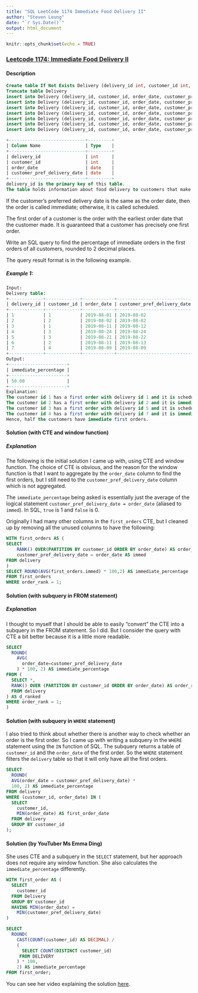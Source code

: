 ```yaml
---
title: "SQL LeetCode 1174 Immediate Food Delivery II"
author: "Steven Leung"
date: "`r Sys.Date()`"
output: html_document
---
```


```r
knitr::opts_chunk$set(echo = TRUE)
```

### [Leetcode 1174: Immediate Food Delivery II](https://leetcode.com/problems/immediate-food-delivery-ii/)
#### Description

```sql
Create table If Not Exists Delivery (delivery_id int, customer_id int, order_date date, customer_pref_delivery_date date)
Truncate table Delivery
insert into Delivery (delivery_id, customer_id, order_date, customer_pref_delivery_date) values ('1', '1', '2019-08-01', '2019-08-02')
insert into Delivery (delivery_id, customer_id, order_date, customer_pref_delivery_date) values ('2', '2', '2019-08-02', '2019-08-02')
insert into Delivery (delivery_id, customer_id, order_date, customer_pref_delivery_date) values ('3', '1', '2019-08-11', '2019-08-12')
insert into Delivery (delivery_id, customer_id, order_date, customer_pref_delivery_date) values ('4', '3', '2019-08-24', '2019-08-24')
insert into Delivery (delivery_id, customer_id, order_date, customer_pref_delivery_date) values ('5', '3', '2019-08-21', '2019-08-22')
insert into Delivery (delivery_id, customer_id, order_date, customer_pref_delivery_date) values ('6', '2', '2019-08-11', '2019-08-13')
insert into Delivery (delivery_id, customer_id, order_date, customer_pref_delivery_date) values ('7', '4', '2019-08-09', '2019-08-09')
```

```sql
+-----------------------------+---------+
| Column Name                 | Type    |
+-----------------------------+---------+
| delivery_id                 | int     |
| customer_id                 | int     |
| order_date                  | date    |
| customer_pref_delivery_date | date    |
+-----------------------------+---------+
delivery_id is the primary key of this table.
The table holds information about food delivery to customers that make orders at some date and specify a preferred delivery date (on the same order date or after it).
```

If the customer's preferred delivery date is the same as the order date, then the order is called immediate; otherwise, it is called scheduled.

The first order of a customer is the order with the earliest order date that the customer made. It is guaranteed that a customer has precisely one first order.

Write an SQL query to find the percentage of immediate orders in the first orders of all customers, rounded to 2 decimal places.

The query result format is in the following example.

##### Example 1:

```sql
Input: 
Delivery table:
+-------------+-------------+------------+-----------------------------+
| delivery_id | customer_id | order_date | customer_pref_delivery_date |
+-------------+-------------+------------+-----------------------------+
| 1           | 1           | 2019-08-01 | 2019-08-02                  |
| 2           | 2           | 2019-08-02 | 2019-08-02                  |
| 3           | 1           | 2019-08-11 | 2019-08-12                  |
| 4           | 3           | 2019-08-24 | 2019-08-24                  |
| 5           | 3           | 2019-08-21 | 2019-08-22                  |
| 6           | 2           | 2019-08-11 | 2019-08-13                  |
| 7           | 4           | 2019-08-09 | 2019-08-09                  |
+-------------+-------------+------------+-----------------------------+
Output: 
+----------------------+
| immediate_percentage |
+----------------------+
| 50.00                |
+----------------------+
Explanation: 
The customer id 1 has a first order with delivery id 1 and it is scheduled.
The customer id 2 has a first order with delivery id 2 and it is immediate.
The customer id 3 has a first order with delivery id 5 and it is scheduled.
The customer id 4 has a first order with delivery id 7 and it is immediate.
Hence, half the customers have immediate first orders.
```

#### Solution (with CTE and window function)

##### Explanation

The following is the initial solution I came up with, using CTE and window function.  The choice of CTE is obvious, and the reason for the window function is that I want to aggregate by the `order_date` column to find the first orders, but I still need to the `customer_pref_delivery_date` column which is not aggregated.

The `immediate_percentage` being asked is essentially just the average of the logical statement `customer_pref_delivery_date = order_date` (aliased to `immed`).  In SQL, `true` is 1 and `false` is 0.

Originally I had many other columns in the `first_orders` CTE, but I cleaned up by removing all the unused columns to have the following:

```sql
WITH first_orders AS (
SELECT 
    RANK() OVER(PARTITION BY customer_id ORDER BY order_date) AS order_rank,
    customer_pref_delivery_date = order_date AS immed
FROM delivery
)
SELECT ROUND(AVG(first_orders.immed) * 100,2) AS immediate_percentage
FROM first_orders
WHERE order_rank = 1;
```

#### Solution (with subquery in FROM statement)

##### Explanation

I thought to myself that I should be able to easily "convert" the CTE into a subquery in the FROM statement.  So I did.  But I consider the query with CTE a bit better because it is a little more readable.

```sql
SELECT
  ROUND(
    AVG(
      order_date=customer_pref_delivery_date
    ) * 100, 2) AS immediate_percentage
FROM (
  SELECT *,
  RANK() OVER (PARTITION BY customer_id ORDER BY order_date) AS order_rank
  FROM delivery
) AS d_ranked
WHERE order_rank = 1;
)
```

#### Solution (with subquery in `WHERE` statement)

I also tried to think about whether there is another way to check whether an order is the first order.  So I came up with writing a subquery in the `WHERE` statement using the `IN` function of SQL.  The subquery returns a table of `customer_id` and the `order_date` of the first order.  So the `WHERE` statement filters the `delivery` table so that it will only have all the first orders.

```sql
SELECT 
  ROUND(
  AVG(order_date = customer_pref_delivery_date) *
  100, 2) AS immediate_percentage
FROM delivery
WHERE (customer_id, order_date) IN (
  SELECT 
    customer_id,
    MIN(order_date) AS first_order_date
  FROM delivery
  GROUP BY customer_id
);
```

#### Solution (by YouTuber Ms Emma Ding)

She uses CTE and a subquery in the `SELECT` statement, but her approach does not require any window function.  She also calculates the `immediate_percentage` differently. 

```sql
WITH first_order AS (
  SELECT
    customer_id
  FROM Delivery
  GROUP BY customer_id
  HAVING MIN(order_date) = 
    MIN(customer_pref_delivery_date)
)

SELECT
  ROUND(
    CAST(COUNT(customer_id) AS DECIMAL) /
    (
      SELECT COUNT(DISTINCT customer_id)
     FROM DELIVERY
    ) * 100,
    2) AS immediate_percentage
FROM first_order;
```

You can see her video explaining the solution [here](https://youtu.be/1tfGvvVOF6Q).
